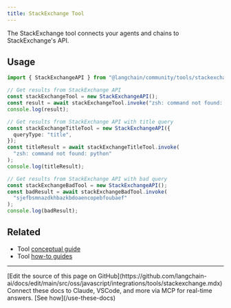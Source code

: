 ```yaml
---
title: StackExchange Tool
---
```


The StackExchange tool connects your agents and chains to StackExchange's API.

## Usage

```typescript
import { StackExchangeAPI } from "@langchain/community/tools/stackexchange";

// Get results from StackExchange API
const stackExchangeTool = new StackExchangeAPI();
const result = await stackExchangeTool.invoke("zsh: command not found: python");
console.log(result);

// Get results from StackExchange API with title query
const stackExchangeTitleTool = new StackExchangeAPI({
  queryType: "title",
});
const titleResult = await stackExchangeTitleTool.invoke(
  "zsh: command not found: python"
);
console.log(titleResult);

// Get results from StackExchange API with bad query
const stackExchangeBadTool = new StackExchangeAPI();
const badResult = await stackExchangeBadTool.invoke(
  "sjefbsmnazdkhbazkbdoaencopebfoubaef"
);
console.log(badResult);
```

## Related

- Tool [conceptual guide](/oss/javascript/langchain/tools)
- Tool [how-to guides](/oss/javascript/langchain/tools)

---

<Callout icon="pen-to-square" iconType="regular">
    [Edit the source of this page on GitHub](https://github.com/langchain-ai/docs/edit/main/src/oss/javascript/integrations/tools/stackexchange.mdx)
</Callout>
<Tip icon="terminal" iconType="regular">
    Connect these docs to Claude, VSCode, and more via MCP for    real-time answers. [See how](/use-these-docs)
</Tip>
